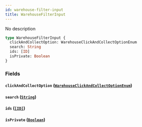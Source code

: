 ```yaml
---
id: warehouse-filter-input
title: WarehouseFilterInput
---
```


No description

```graphql
type WarehouseFilterInput {
  clickAndCollectOption: WarehouseClickAndCollectOptionEnum
  search: String
  ids: [ID]
  isPrivate: Boolean
}
```

### Fields

#### `clickAndCollectOption` ([`WarehouseClickAndCollectOptionEnum`](../../../developer/api-reference/enums/warehouse-click-and-collect-option-enum))

#### `search` ([`String`](../../../developer/api-reference/scalars/string))

#### `ids` ([`[ID]`](../../../developer/api-reference/scalars/id))

#### `isPrivate` ([`Boolean`](../../../developer/api-reference/scalars/boolean))
